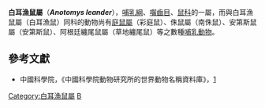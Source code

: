 {{Speciesbox 
| taxon = Anotomys leander
| name = 白耳漁鼠
| status = VU 
| status_system = IUCN3.1
| status_ref = <ref>{{IUCN2008 |assessors=Tirira, D. & Boada, C. |year=2008 |title=Anotomys leander |id=1564 |downloaded=14 February 2009}}</ref>
| authority = Thomas, 1906
| synonyms = ''Rheomys leander''
}}

'''白耳漁鼠屬'''（'''''Anotomys leander'''''），[[哺乳綱|哺乳綱]]、[[囓齒目|囓齒目]]、[[鼠科|鼠科]]的一屬，而與白耳漁鼠屬（白耳漁鼠）同科的動物尚有[[庭鼠屬|庭鼠屬]]（彩庭鼠）、侏鼠屬（南侏鼠）、安第斯鼠屬（安第斯鼠）、阿根廷纏尾鼠屬（草地纏尾鼠）等之數種[[哺乳動物|哺乳動物]]。

==參考文獻==
{{reflist}}
*中國科學院，《中國科學院動物研究所的世界動物名稱資料庫》，[https://web.archive.org/web/20050718232917/http://vzd.brim.ac.cn/division/fauna/index.asp]
{{Taxonbar|from=Q1282226}}

[[Category:白耳漁鼠屬|Category:白耳漁鼠屬]]
[[Category:仓鼠科|B]]